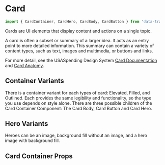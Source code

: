 
<Meta of={CardStories} />


# Card
```javascript
import { CardContainer, CardHero, CardBody, CardButton } from 'data-transparency-ui';
```
Cards are UI elements that display content and actions on a single topic.

A card is often a subset or summary of a larger idea. It acts as an entry point to more detailed information. This summary can contain a variety of content types, such as text, images and multimedia, or buttons and links.


For more detail, see the USASpending Design System [Card Documentation](https://figma-gov.com/design/Kg3hJpzFI0XRXY5Irk8e57/USAS-%E2%80%93-Design-System?node-id=0-13720&t=VaRLbNN7sYCgvoio-0) and [Card Anatomy](https://figma-gov.com/design/Kg3hJpzFI0XRXY5Irk8e57/USAS-%E2%80%93-Design-System?node-id=0-13782&t=1H4iNeFxLWbyMEO9-4).

## Container Variants
There is a container variant for each types of card: Elevated, Filled, and Outlined.  Each provides the same legibility and functionality, so the type you use depends on style alone.
There are three possible children of the Card Container Component: The Card Body, Card Button and Card Hero.
<Canvas of={CardStories.Fill} />
<Canvas of={CardStories.Elevated} />
<Canvas of={CardStories.Outline} />
<Canvas of={CardStories.WithCardButton} />

## Hero Variants
Heroes can be an image, background fill without an image, and a hero image with background fill.
<Canvas of={CardStories.HeroWithImage} />
<Canvas of={CardStories.HeroWithBarFill} />
<Canvas of={CardStories.HeroFillWithImage} />

## Card Container Props
<Controls of={CardStories.Default} />


